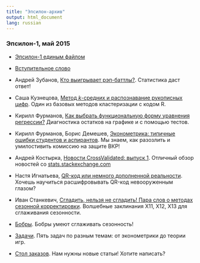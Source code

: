 ```yaml
---
title: "Эпсилон-архив"
output: html_document
lang: russian
---
```


### Эпсилон-1, май 2015

* [Эпсилон-1 единым файлом](https://github.com/bdemeshev/epsilon/raw/master/e_001/_whole_journal/e_001_pdfpages.pdf)

* [Вступительное слово](https://github.com/bdemeshev/epsilon/raw/master/e_001/foreword/foreword.pdf)

* Андрей Зубанов, [Кто выигрывает рэп-баттлы?](https://github.com/bdemeshev/epsilon/raw/master/e_001/battle/battle.pdf). Статистика даст ответ!

* Саша Кузнецова, [Метод $k$-средних и распознавание рукописных цифр](https://github.com/bdemeshev/epsilon/raw/master/e_001/knn/knn.pdf). Один из базовых методов кластеризации с кодом R.

* Кирилл Фурманов, [Как выбрать функциональную форму уравнения регрессии?](https://github.com/bdemeshev/epsilon/raw/master/e_001/functional-form/functional-form.pdf) Диагностика остатков на графике и с помощью тестов.

* Кирилл Фурманов, Борис Демешев, [Эконометрика: типичные ошибки студентов и аспирантов](https://github.com/bdemeshev/epsilon/raw/master/e_001/metrics-errors/metrics-errors.pdf). Мы знаем, как разозлить и умилостивить комиссию на защите ВКР!

* Андрей Костырка, [Новости CrossValidated: выпуск 1](https://github.com/bdemeshev/epsilon/raw/master/e_001/qa/qa.pdf). Отличный обзор новостей со [stats.stackexchange.com](http://stats.stackexchange.com/)

* Настя Игнатьева, [QR-код или немного дополненной реальности](https://github.com/bdemeshev/epsilon/raw/master/e_001/qr-code/ar1.pdf). Хочешь научиться расшифровывать QR-код невооруженным глазом?

* Иван Станкевич, [Сгладить, нельзя не сгладить! Пара слов о методах сезонной корректировки](https://github.com/bdemeshev/epsilon/raw/master/e_001/season/seasonal.pdf). Волшебные заклинания X11, X12, X13 для сглаживания сезонности. 

* [Бобры](https://github.com/bdemeshev/epsilon/raw/master/e_001/bobr/bobr.pdf). Бобры умеют сглаживать сезонность!

* [Задачи](https://github.com/bdemeshev/epsilon/raw/master/e_001/problems/problems.pdf). Пять задач по разным темам: от эконометрики до теории игр.

* [Стол заказов](https://github.com/bdemeshev/epsilon/raw/master/e_001/stol_zakazov/stol_zakazov_01.pdf). Нам нужны новые статьи! Хотите написать?